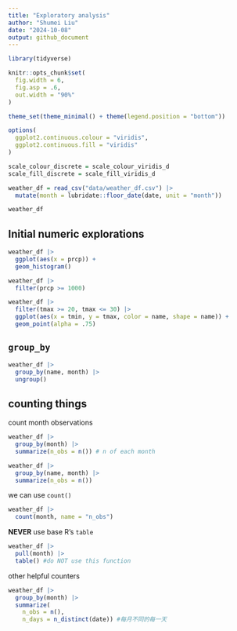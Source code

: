 ```yaml
---
title: "Exploratory analysis"
author: "Shumei Liu"
date: "2024-10-08"
output: github_document
---
```


```r
library(tidyverse)

knitr::opts_chunk$set(
  fig.width = 6,
  fig.asp = .6,
  out.width = "90%"
)

theme_set(theme_minimal() + theme(legend.position = "bottom"))

options(
  ggplot2.continuous.colour = "viridis",
  ggplot2.continuous.fill = "viridis"
)

scale_colour_discrete = scale_colour_viridis_d
scale_fill_discrete = scale_fill_viridis_d
```

```r
weather_df = read_csv("data/weather_df.csv") |>
  mutate(month = lubridate::floor_date(date, unit = "month"))

weather_df
```

## Initial numeric explorations

```r
weather_df |> 
  ggplot(aes(x = prcp)) + 
  geom_histogram()
```

```r
weather_df |> 
  filter(prcp >= 1000)
```

```r
weather_df |> 
  filter(tmax >= 20, tmax <= 30) |> 
  ggplot(aes(x = tmin, y = tmax, color = name, shape = name)) + 
  geom_point(alpha = .75)
```

## `group_by`

```r
weather_df |>
  group_by(name, month) |>
  ungroup()
```

## counting things

count month observations

```r
weather_df |>
  group_by(month) |>
  summarize(n_obs = n()) # n of each month
```

```r
weather_df |>
  group_by(name, month) |>
  summarize(n_obs = n())
```

we can use `count()`

```r
weather_df |>
  count(month, name = "n_obs")
```

**NEVER** use base R's `table`

```r
weather_df |>
  pull(month) |> 
  table() #do NOT use this function
```

other helpful counters

```r
weather_df |>
  group_by(month) |>
  summarize(
    n_obs = n(),
    n_days = n_distinct(date)) #每月不同的每一天
```









